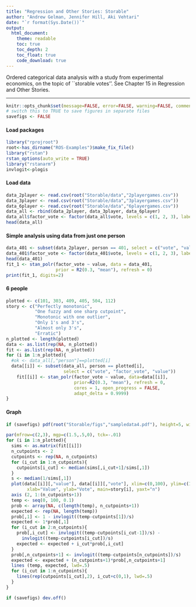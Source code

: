```yaml
---
title: "Regression and Other Stories: Storable"
author: "Andrew Gelman, Jennifer Hill, Aki Vehtari"
date: "`r format(Sys.Date())`"
output:
  html_document:
    theme: readable
    toc: true
    toc_depth: 2
    toc_float: true
    code_download: true
---
```

Ordered categorical data analysis with a study from experimental
economics, on the topic of ``storable votes''. See Chapter 15 in
Regression and Other Stories.

-------------


```r
knitr::opts_chunk$set(message=FALSE, error=FALSE, warning=FALSE, comment=NA)
# switch this to TRUE to save figures in separate files
savefigs <- FALSE
```

#### Load packages

```r
library("rprojroot")
root<-has_dirname("ROS-Examples")$make_fix_file()
library("rstan")
rstan_options(auto_write = TRUE)
library("rstanarm")
invlogit<-plogis
```

#### Load data

```r
data_2player <- read.csv(root("Storable/data","2playergames.csv"))
data_3player <- read.csv(root("Storable/data","3playergames.csv"))
data_6player <- read.csv(root("Storable/data","6playergames.csv"))
data_all <- rbind(data_2player, data_3player, data_6player)
data_all$factor_vote <- factor(data_all$vote, levels = c(1, 2, 3), labels = c("1", "2", "3"), ordered=TRUE)
head(data_all)
```

#### Simple analysis using data from just one person

```r
data_401 <- subset(data_2player, person == 401, select = c("vote", "value"))
data_401$factor_vote <- factor(data_401$vote, levels = c(1, 2, 3), labels = c("1", "2", "3"), ordered=TRUE)
head(data_401)
fit_1 <- stan_polr(factor_vote ~ value, data = data_401,
                   prior = R2(0.3, "mean"), refresh = 0)
print(fit_1, digits=2)
```

#### 6 people

```r
plotted <- c(101, 303, 409, 405, 504, 112)
story <- c("Perfectly monotonic",
           "One fuzzy and one sharp cutpoint",
           "Monotonic with one outlier",
           "Only 1's and 3's",
           "Almost only 3's",
           "Erratic")
n_plotted <- length(plotted)
data <- as.list(rep(NA, n_plotted))
fit <- as.list(rep(NA, n_plotted))
for (i in 1:n_plotted){
  #ok <- data_all[,"person"]==plotted[i]
  data[[i]] <- subset(data_all, person == plotted[i], 
                      select = c("vote", "factor_vote", "value"))
    fit[[i]] <- stan_polr(factor_vote ~ value, data=data[[i]],
                          prior=R2(0.3, "mean"), refresh = 0,
                          cores = 1, open_progress = FALSE,
                          adapt_delta = 0.9999)
}
```

#### Graph

```r
if (savefigs) pdf(root("Storable/figs","sampledata4.pdf"), height=5, width=8)
```
```r
par(mfrow=c(2,3), mgp=c(1.5,.5,0), tck=-.01)
for (i in 1:n_plotted){
  sims <- as.matrix(fit[[i]])
  n_cutpoints <- 2
  cutpoints <- rep(NA, n_cutpoints)
  for (i_cut in 1:n_cutpoints){
    cutpoints[i_cut] <- median(sims[,i_cut+1]/sims[,1])
  }
  s <- median(1/sims[,1])
  plot(data[[i]][,"value"], data[[i]][,"vote"], xlim=c(0,100), ylim=c(1,3),
        xlab="Value", ylab="Vote", main=story[i], yaxt="n")
  axis (2, 1:(n_cutpoints+1))
  temp <- seq(0, 100, 0.1)
  prob <- array(NA, c(length(temp), n_cutpoints+1))
  expected <- rep(NA, length(temp))
  prob[,1] <- 1 - invlogit((temp-cutpoints[1])/s)
  expected <- 1*prob[,1]
  for (i_cut in 2:n_cutpoints){
    prob[,i_cut] <- invlogit((temp-cutpoints[i_cut-1])/s) -
      invlogit((temp-cutpoints[i_cut])/s)
    expected <- expected + i_cut*prob[,i_cut]
  }
  prob[,n_cutpoints+1] <- invlogit((temp-cutpoints[n_cutpoints])/s)
  expected <- expected + (n_cutpoints+1)*prob[,n_cutpoints+1]
  lines (temp, expected, lwd=.5)
  for (i_cut in 1:n_cutpoints){
    lines(rep(cutpoints[i_cut],2), i_cut+c(0,1), lwd=.5)
  }
}
```
```r
if (savefigs) dev.off()
```


